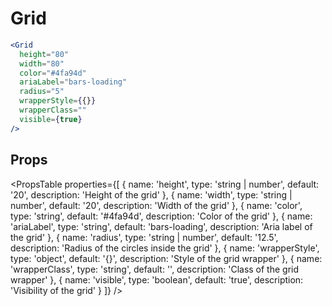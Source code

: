 ---
---


# Grid

```jsx live
<Grid
  height="80"
  width="80"
  color="#4fa94d"
  ariaLabel="bars-loading"
  radius="5"
  wrapperStyle={{}}
  wrapperClass=""
  visible={true}
/>
```

## Props

<PropsTable properties={[
  {
    name: 'height',
    type: 'string | number',
    default: '20',
    description: 'Height of the grid'
  },
  {
    name: 'width',
    type: 'string | number',
    default: '20',
    description: 'Width of the grid'
  },
  {
    name: 'color',
    type: 'string',
    default: '#4fa94d',
    description: 'Color of the grid'
  },
  {
    name: 'ariaLabel',
    type: 'string',
    default: 'bars-loading',
    description: 'Aria label of the grid'
  },
  {
    name: 'radius',
    type: 'string | number',
    default: '12.5',
    description: 'Radius of the circles inside the grid'
  },
  {
    name: 'wrapperStyle',
    type: 'object',
    default: '{}',
    description: 'Style of the grid wrapper'
  },
  {
    name: 'wrapperClass',
    type: 'string',
    default: '',
    description: 'Class of the grid wrapper'
  },
  {
    name: 'visible',
    type: 'boolean',
    default: 'true',
    description: 'Visibility of the grid'
  }
]} />
